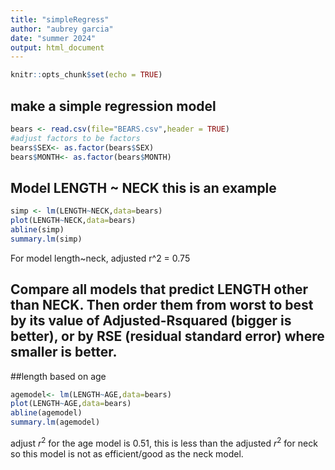 ```yaml
---
title: "simpleRegress"
author: "aubrey garcia"
date: "summer 2024"
output: html_document
---
```


```r
knitr::opts_chunk$set(echo = TRUE)
```

## make a simple regression model

```r
bears <- read.csv(file="BEARS.csv",header = TRUE)
#adjust factors to be factors
bears$SEX<- as.factor(bears$SEX)
bears$MONTH<- as.factor(bears$MONTH)
```

## Model LENGTH ~ NECK  this is an example  

```r
simp <- lm(LENGTH~NECK,data=bears)
plot(LENGTH~NECK,data=bears)
abline(simp)
summary.lm(simp)
```

For model length~neck, adjusted r^2 = 0.75


## Compare all models that predict LENGTH other than NECK. Then order them from worst to best by its value of Adjusted-Rsquared (bigger is better), or by RSE (residual standard error) where smaller is better. 


##length based on age

```r
agemodel<- lm(LENGTH~AGE,data=bears)
plot(LENGTH~AGE,data=bears)
abline(agemodel)
summary.lm(agemodel)
```

adjust $r^2$ for the age model is 0.51, this is less than the adjusted $r^2$ for neck so this model is not as efficient/good as the neck model. 
